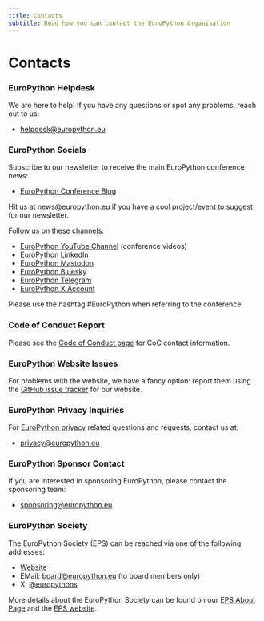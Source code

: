 ```yaml
---
title: Contacts
subtitle: Read how you can contact the EuroPython Organisation
---
```


# Contacts

### EuroPython Helpdesk

We are here to help! If you have any questions or spot any problems, reach out
to us:

- [helpdesk@europython.eu](mailto:helpdesk@europython.eu)

### EuroPython Socials

Subscribe to our newsletter to receive the main EuroPython conference news:

- [EuroPython Conference Blog](https://blog.europython.eu/#/portal/signup)

Hit us at [news@europython.eu](mailto:news@europython.eu) if you have a cool
project/event to suggest for our newsletter.

Follow us on these channels:

- [EuroPython YouTube Channel](https://europython.tv/) (conference videos)
- [EuroPython LinkedIn](https://www.linkedin.com/company/europython)
- [EuroPython Mastodon](https://fosstodon.org/@europython)
- [EuroPython Bluesky](https://bsky.app/profile/europython.bsky.social)
- [EuroPython Telegram](https://t.me/+dEi3nIHzGRw0YjQy)
- [EuroPython X Account](https://x.com/europython)

Please use the hashtag #EuroPython when referring to the conference.

### Code of Conduct Report

Please see the [Code of Conduct page](https://www.europython-society.org/coc/)
for CoC contact information.

### EuroPython Website Issues

For problems with the website, we have a fancy option: report them using the
[GitHub issue tracker](https://github.com/EuroPython/website/issues)
for our website.

### EuroPython Privacy Inquiries

For [EuroPython privacy](https://www.europython-society.org/privacy/) related
questions and requests, contact us at:

- [privacy@europython.eu](mailto:privacy@europython.eu)

### EuroPython Sponsor Contact

If you are interested in sponsoring EuroPython, please contact the sponsoring
team:

- [sponsoring@europython.eu](mailto:sponsoring@europython.eu)

### EuroPython Society

The EuroPython Society (EPS) can be reached via one of the following addresses:

- [Website](https://www.europython-society.org/)
- EMail: [board@europython.eu](mailto:board@europython.eu) (to board members
  only)
- X: [@europythons](https://x.com/europythons)

More details about the EuroPython Society can be found on our
[EPS About Page](https://www.europython-society.org/about/) and the
[EPS website](https://www.europython-society.org/).
